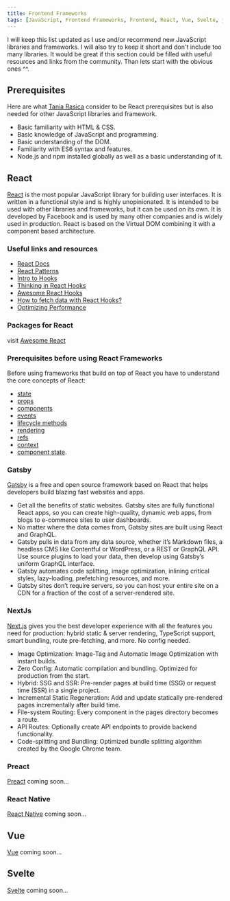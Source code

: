 ```yaml
---
title: Frontend Frameworks
tags: [JavaScript, Frontend Frameworks, Frontend, React, Vue, Svelte, js]
---
```


I will keep this list updated as I use and/or recommend new JavaScript libraries and frameworks. I will also try to keep it short and don't include too many libraries.
It would be great if this section could be filled with useful resources and links from the community.
Than lets start with the obvious ones ^^.

## Prerequisites

Here are what [Tania Rasica](https://twitter.com/taniarascia) consider to be React prerequisites but is also needed for other JavaScript libraries and framework.

- Basic familiarity with HTML & CSS.
- Basic knowledge of JavaScript and programming.
- Basic understanding of the DOM.
- Familiarity with ES6 syntax and features.
- Node.js and npm installed globally as well as a basic understanding of it.

## React

[React](https://facebook.github.io/react/) is the most popular JavaScript library for building user interfaces. It is written in a functional style and is highly unopinionated. It is intended to be used with other libraries and frameworks, but it can be used on its own.
It is developed by Facebook and is used by many other companies and is widely used in production. React is based on the Virtual DOM combining it with a component based architecture.

### Useful links and resources

- [React Docs](https://facebook.github.io/react/docs/getting-started.html)
- [React Patterns](https://reactpatterns.com/)
- [Intro to Hooks](https://reactjs.org/docs/hooks-intro.html)
- [Thinking in React Hooks](https://wattenberger.com/blog/react-hooks)
- [Awesome React Hooks](https://github.com/rehooks/awesome-react-hooks)
- [How to fetch data with React Hooks?](https://www.robinwieruch.de/react-hooks-fetch-data)
- [Optimizing Performance](https://reactjs.org/docs/optimizing-performance.html)

### Packages for React

visit [Awesome React](https://github.com/enaqx/awesome-react)

### Prerequisites before using React Frameworks

Before using frameworks that build on top of React you have to understand the core concepts of React:

- [state](https://facebook.github.io/react/docs/state-and-lifecycle.html)
- [props](https://facebook.github.io/react/docs/props-and-state.html)
- [components](https://facebook.github.io/react/docs/components-and-props.html)
- [events](https://facebook.github.io/react/docs/events.html)
- [lifecycle methods](https://facebook.github.io/react/docs/component-specs.html#the-component-lifecycle)
- [rendering](https://facebook.github.io/react/docs/rendering-elements.html)
- [refs](https://facebook.github.io/react/docs/refs-and-the-dom.html)
- [context](https://facebook.github.io/react/docs/context.html)
- [component state](https://facebook.github.io/react/docs/component-specs.html#state).

### Gatsby

[Gatsby](https://www.gatsbyjs.org/) is a free and open source framework based on React that helps developers build blazing fast websites and apps.

- Get all the benefits of static websites. Gatsby sites are fully functional React apps, so you can create high-quality, dynamic web apps, from blogs to e-commerce sites to user dashboards.
- No matter where the data comes from, Gatsby sites are built using React and GraphQL.
- Gatsby pulls in data from any data source, whether it’s Markdown files, a headless CMS like Contentful or WordPress, or a REST or GraphQL API. Use source plugins to load your data, then develop using Gatsby’s uniform GraphQL interface.
- Gatsby automates code splitting, image optimization, inlining critical styles, lazy-loading, prefetching resources, and more.
- Gatsby sites don’t require servers, so you can host your entire site on a CDN for a fraction of the cost of a server-rendered site.

### NextJs

[Next.js](https://nextjs.org/) gives you the best developer experience with all the features you need for production: hybrid static & server rendering, TypeScript support, smart bundling, route pre-fetching, and more. No config needed.

- Image Optimization: Image-Tag and Automatic Image Optimization with instant builds.
- Zero Config: Automatic compilation and bundling. Optimized for production from the start.
- Hybrid: SSG and SSR: Pre-render pages at build time (SSG) or request time (SSR) in a single project.
- Incremental Static Regeneration: Add and update statically pre-rendered pages incrementally after build time.
- File-system Routing: Every component in the pages directory becomes a route.
- API Routes: Optionally create API endpoints to provide backend functionality.
- Code-splitting and Bundling: Optimized bundle splitting algorithm created by the Google Chrome team.

### Preact

[Preact](https://preactjs.com/) coming soon...

### React Native

[React Native](https://reactnative.dev/) coming soon...

## Vue

[Vue](https://vuejs.org/) coming soon...

## Svelte

[Svelte](https://svelte.dev/) coming soon...
